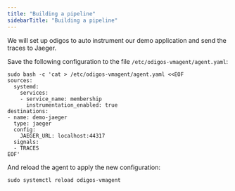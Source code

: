 ```yaml
---
title: "Building a pipeline"
sidebarTitle: "Building a pipeline"
---
```


We will set up odigos to auto instrument our demo application and send the traces to Jaeger.

Save the following configuration to the file `/etc/odigos-vmagent/agent.yaml`:

```shell
sudo bash -c 'cat > /etc/odigos-vmagent/agent.yaml <<EOF
sources:
  systemd:
    services:
    - service_name: membership
      instrumentation_enabled: true
destinations:
- name: demo-jaeger
  type: jaeger
  config:
    JAEGER_URL: localhost:44317
  signals:
  - TRACES
EOF'
```

And reload the agent to apply the new configuration:

```shell
sudo systemctl reload odigos-vmagent
```


